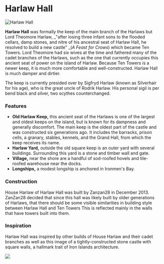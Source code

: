 

# Harlaw Hall

<Image
  src="https://cdn.sanity.io/images/1as7cn02/production/efa8f5f5ad536734837dc80144c186133838ca92-1920x1017.png?w=976&h=350&fit=crop&crop=center&auto=format"
  alt="Harlaw Hall"
  width={976}
  height={350}
/>

<ProjectDetails
  floatRight
  region="Iron Islands"
  house="House Harlaw"
  type="Keep"
  status="Completed"
  warp="/warp harlawhall"
  projectLead="Zanzan28"
  dateStarted="December 3, 2013"
  dateCompleted="December 3, 2013"
/>

**Harlaw Hall** was formally the keep of the main branch of the Harlaws but Lord Theomore Harlaw, _"after losing three infant sons to the flooded cellars, damp stones, and nitre of his ancestral seat of Harlaw Hall, he resolved to build a new castle" _(_A Feast for Crows_) which became Ten Towers. Lord Theomore had six wives at the time and fathered many of the cadet branches of the Harlaws, such as the one that currently occupies this ancient seat of power on the island of Harlaw. Because Ten Towers is a newer keep, it is much more comfortable and well-constructed. Harlaw Hall is much damper and dirtier.

The keep is currently presided over by Sigfryd Harlaw (known as Silverhair for his age), who is the great uncle of Rodrik Harlaw. His personal sigil is per bend black and silver, two scythes counterchanged.

### Features

- **Old Harlaw Keep,** this ancient seat of the Harlaws is one of the largest and oldest keeps on the island, but is known for its dampness and generally discomfort. The main keep is the oldest part of the castle and was constructed six generations ago. It includes the barracks, prison cells, a granary, stables, kennels, and the Grand Hall, from which the keep receives its name.
- **Harlaw Yard,** outside the old square keep is an outer yard with several buildings. Surrounding this yard is a stone and timber wall and gate.
- **Village,** near the shore are a handful of sod-roofed hovels and tile-roofed warehouse near the docks.
- **Longships,** a modest longship is anchored in Ironmen's Bay.

### Construction

House Harlaw of Harlaw Hall was built by Zanzan28 in December 2013. ZanZan28 decided that since this hall was likely built by older generations of Harlaws, that there should be some visible similarities in building style between Harlaw Hall and Ten Towers This is reflected mainly in the walls that have towers built into them.

### Inspiration

Harlaw Hall was inspired by other builds of House Harlaw and their cadet branches as well as this image of a tightly-constructed stone castle with square walls, a hallmark trait of Iron Islands architecture.

![](https://cdn.sanity.io/images/1as7cn02/production/561a4dd073e2802b58d505d704c0192b3ead45e4-667x1000.jpg)
